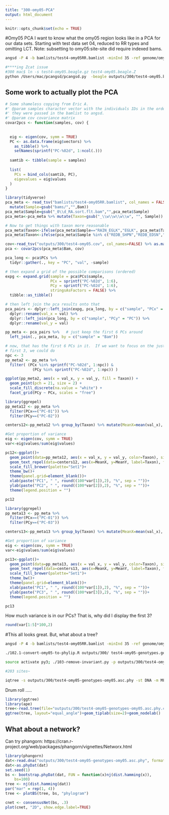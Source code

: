 ```yaml
---
title: "300-omy05-PCA"
output: html_document
---
```


```r
knitr::opts_chunk$set(echo = TRUE)
```

#Omy05 PCA
I want to know what the omy05 region looks like in a PCA for our data sets. Starting with test data set 04, reduced to RR types and omitting LCT. Note: subsetting to omy05:site-site did require indexed bams.

```sh
angsd -P 4 -b bamlists/test4-omy05RR.bamlist -minInd 35 -ref genome/omyV6Chr.fasta -out outputs/300/test4-omy05 -GL 1 -doGlf 2 -doMajorMinor 1 -doMaf 2 -SNP_pval 1e-6 -minMapQ 30 -minQ 20 -r  omy05:27001895-81791946

#****ing Zcat issue
#300 mac$ ln -s test4-omy05.beagle.gz test4-omy05.beagle.Z
python /Users/mac/pcangsd/pcangsd.py  -beagle outputs/300/test4-omy05.beagle.Z -admix -o outputs/300/test4-omy05

```

## Some work to actually plot the PCA

```r
# Some shameless copying from Eric A.
#' @param samples character vector with the individuals IDs in the order in which
#' they were passed in the bamlist to angsd.
#' @param cov covariance matrix
covar2pcs <- function(samples, cov) {
  
  
  eig <- eigen(cov, symm = TRUE)
  PC <- as.data.frame(eig$vectors) %>%
    as_tibble() %>%
    setNames(sprintf("PC-%02d", 1:ncol(.)))
  
  samtib <- tibble(sample = samples)
  
  list(
    PCs = bind_cols(samtib, PC),
    eigevalues = eig$values
  )
}
```

```r
library(tidyverse)
pca_meta <- read_tsv("bamlists/test4-omy05RR.bamlist", col_names = FALSE) %>% mutate(Bam=gsub("bams/","",X1)) %>% 
  mutate(Sample=gsub("bams/","",Bam))
pca_meta$Sample=gsub("_0\\d_RA.sort.flt.bam","",pca_meta$Sample)
pca_meta<-pca_meta %>% mutate(Taxon=gsub("_\\w\\w\\w\\w", "", Sample)) %>% select(-X1)

# Now to get things with taxon more reasonable
pca_meta$Taxon<-ifelse(pca_meta$Sample=="RAIN_EGLK","EGLK", pca_meta$Taxon)
pca_meta$Taxon<-ifelse(pca_meta$Sample %in% c("REDB_SHPN","REDB_EDSN","REDB_MOHD"),"MRRT", pca_meta$Taxon)

cov<-read_tsv("outputs/300/test4-omy05.cov", col_names=FALSE) %>% as.matrix()
pca <- covar2pcs(pca_meta$Bam, cov)

pca_long <- pca$PCs %>%
  tidyr::gather(., key = "PC", "val", -sample)

# then expand a grid of the possible comparisons (ordered)
expg <- expand.grid(sample = pca$PCs$sample,
                    PCx = sprintf("PC-%02d", 1:6),
                    PCy = sprintf("PC-%02d", 1:6),
                    stringsAsFactors = FALSE) %>%
  tibble::as_tibble()

# then left join the pca results onto that
pca_pairs <- dplyr::left_join(expg, pca_long, by = c("sample", "PCx" = "PC")) %>%
  dplyr::rename(val_x = val) %>%
  dplyr::left_join(pca_long, by = c("sample", "PCy" = "PC")) %>%
  dplyr::rename(val_y = val)

pp_meta <- pca_pairs %>%   # just keep the first 6 PCs around
  left_join(., pca_meta, by = c("sample" = "Bam"))

# now, that has the first 6 PCs in it.  If we want to focus on the just the
# first 3, we could do 
npc <- 3
pp_meta2 <- pp_meta %>%
  filter( (PCx %in% sprintf("PC-%02d", 1:npc)) & 
            (PCy %in% sprintf("PC-%02d", 1:npc)) )

ggplot(pp_meta2, aes(x = val_x, y = val_y, fill = Taxon)) +
  geom_point(pch = 21, size = 2) +
  scale_fill_discrete(na.value = "white") + 
  facet_grid(PCy ~ PCx, scales = "free")


```
  

```r
library(ggrepel)
pp_meta12 <- pp_meta %>%
  filter(PCx==("PC-01")) %>%
  filter(PCy==("PC-02"))

centers12<-pp_meta12 %>% group_by(Taxon) %>% mutate(MeanX=mean(val_x), MeanY=mean(val_y)) %>% select(Taxon, MeanX, MeanY) %>% unique()

#Get proportion of variance
eig <- eigen(cov, symm = TRUE)
var<-eig$values/sum(eig$values)

pc12<-ggplot()+
  geom_point(data=pp_meta12, aes(x = val_x, y = val_y, color=Taxon), size=2, alpha=0.75)+
  geom_text_repel(data=centers12, aes(x=MeanX, y=MeanY, label=Taxon), fontface='bold', size=3)+
  scale_fill_brewer(palette="Set1")+
  theme_bw()+
  theme(panel.grid=element_blank())+
  xlab(paste("PC1", " ", round((100*var[1]),2), "%", sep = ""))+
  ylab(paste("PC2", " ", round((100*var[2]),2), "%", sep = ""))+
  theme(legend.position = "")

pc12
```

```r
library(ggrepel)
pp_meta13 <- pp_meta %>%
  filter(PCx==("PC-01")) %>%
  filter(PCy==("PC-03"))

centers13<-pp_meta13 %>% group_by(Taxon) %>% mutate(MeanX=mean(val_x), MeanY=mean(val_y)) %>% select(Taxon, MeanX, MeanY) %>% unique()

#Get proportion of variance
eig <- eigen(cov, symm = TRUE)
var<-eig$values/sum(eig$values)

pc13<-ggplot()+
  geom_point(data=pp_meta13, aes(x = val_x, y = val_y, color=Taxon), size=2, alpha=0.75)+
  geom_text_repel(data=centers13, aes(x=MeanX, y=MeanY, label=Taxon), fontface='bold', size=3)+
  scale_fill_brewer(palette="Set1")+
  theme_bw()+
  theme(panel.grid=element_blank())+
  xlab(paste("PC1", " ", round((100*var[1]),2), "%", sep = ""))+
  ylab(paste("PC3", " ", round((100*var[3]),2), "%", sep = ""))+
  theme(legend.position = "")

pc13
```

How much variance is in our PCs? That is, why did I display the first 3?


```r
round(var[1:5]*100,2)
```

#This all looks great. But, what about a tree?

```sh

angsd -P 4 -b bamlists/test4-omy05RR.bamlist -minInd 35 -ref genome/omyV6Chr.fasta -out outputs/300/test4-omy05-genotypes -doGeno 4 -postCutoff 0.95 -doPost 1 -GL 1 -doGlf 2 -doMajorMinor 1 -doMaf 1 -minMaf 0.05 -SNP_pval 1e-6 -minMapQ 30 -minQ 20 -r omy05:27001895-81791946

./102.1-convert-omy05-to-phylip.R outputs/300/ test4-omy05-genotypes.geno.gz ./bamlists/test4-omy05RR.bamlist

source activate py3; ./103-remove-invariant.py -p outputs/300/test4-omy05-genotypes-omy05.phy -o outputs/300/test4-omy05-genotypes-omy05.asc.phy; source deactivate

#203 sites~

iqtree -s outputs/300/test4-omy05-genotypes-omy05.asc.phy -st DNA -m MFP+ASC -bb 1000 -alrt 1000 --redo
```

Drum roll .....   


```r
library(ggtree)
library(ape)
tree<-read.tree(file="outputs/300/test4-omy05-genotypes-omy05.asc.phy.contree")
ggtree(tree, layout="equal_angle")+geom_tiplab(size=2)+geom_nodelab()

```

## What about a network?
Can try phangorn: https://cran.r-project.org/web/packages/phangorn/vignettes/Networx.html

```r
library(phangorn)
dat<-read.dna("outputs/300/test4-omy05-genotypes-omy05.asc.phy", format="sequential")
dat<-as.phyDat(dat)
set.seed(1)
bs <- bootstrap.phyDat(dat, FUN = function(x)nj(dist.hamming(x)), 
    bs=100)
tree <- nj(dist.hamming(dat))
par("mar" = rep(1, 4))
tree <- plotBS(tree, bs, "phylogram")

cnet <- consensusNet(bs, .3)
plot(cnet, "2D", show.edge.label=TRUE)
```
